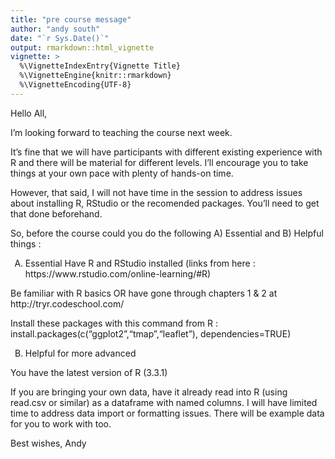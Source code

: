 ```yaml
---
title: "pre course message"
author: "andy south"
date: "`r Sys.Date()`"
output: rmarkdown::html_vignette
vignette: >
  %\VignetteIndexEntry{Vignette Title}
  %\VignetteEngine{knitr::rmarkdown}
  %\VignetteEncoding{UTF-8}
---
```


Hello All,

I'm looking forward to teaching the course next week.

It's fine that we will have participants with different existing experience with R and there will be material for different levels. I'll encourage you to take things at your own pace with plenty of hands-on time.

However, that said, I will not have time in the session to address issues about installing R, RStudio or the recomended packages. You'll need to get that done beforehand.

So, before the course could you do the following A) Essential and B) Helpful things :

A) Essential
Have R and RStudio installed (links from here : https://www.rstudio.com/online-learning/#R)

Be familiar with R basics OR have gone through chapters 1 & 2 at http://tryr.codeschool.com/

Install these packages with this command from R :
install.packages(c("ggplot2","tmap","leaflet"), dependencies=TRUE)


B) Helpful for more advanced

You have the latest version of R (3.3.1)

If you are bringing your own data, have it already read into R (using read.csv or similar) as a dataframe with named columns. I will have limited time to address data import or formatting issues. There will be example data for you to work with too.


Best wishes,
Andy

